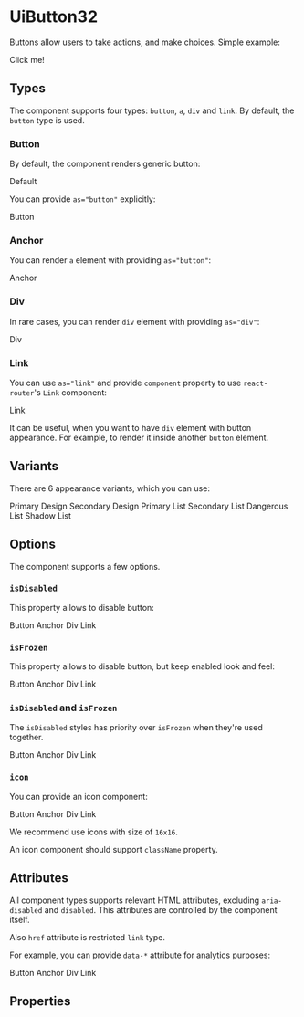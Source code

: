 



<Meta title="UiButton32/Docs" />

# UiButton32

Buttons allow users to take actions, and make choices. Simple example:

<Canvas>
  <UiButton32 variant="primaryDesign">Click me!</UiButton32>
</Canvas>

## Types

The component supports four types: `button`, `a`, `div` and `link`. By default, the `button` type is used.

### Button

By default, the component renders generic button:

<Canvas>
  <UiButton32 variant="primaryDesign">Default</UiButton32>
</Canvas>

You can provide `as="button"` explicitly:

<Canvas>
  <UiButton32 as="button" variant="primaryDesign">Button</UiButton32>
</Canvas>

### Anchor

You can render `a` element with providing `as="button"`:

<Canvas>
  <UiButton32 as="a" href="#" target="_blank" variant="primaryDesign">Anchor</UiButton32>
</Canvas>

### Div

In rare cases, you can render `div` element with providing `as="div"`:

<Canvas>
  <UiButton32 as="div" variant="primaryDesign">Div</UiButton32>
</Canvas>

### Link

You can use `as="link"` and provide `component` property to use `react-router`'s `Link` component:

<Canvas>
  <UiButton32 as="link" component={Link} target="_blank" to="#" variant="primaryDesign">Link</UiButton32>
</Canvas>

It can be useful, when you want to have `div` element with button appearance. For example, to render it inside
another `button` element.

## Variants

There are 6 appearance variants, which you can use:

<Canvas>
  <UiButton32 variant="primaryDesign">Primary Design</UiButton32>
  <UiButton32 variant="secondaryDesign">Secondary Design</UiButton32>
  <UiButton32 variant="primaryList">Primary List</UiButton32>
  <UiButton32 variant="secondaryList">Secondary List</UiButton32>
  <UiButton32 variant="dangerousList">Dangerous List</UiButton32>
  <UiButton32 variant="shadowList">Shadow List</UiButton32>
</Canvas>

## Options

The component supports a few options.

### `isDisabled`

This property allows to disable button:

<Canvas>
  <UiButton32 as="button" isDisabled variant="primaryDesign">Button</UiButton32>
  <UiButton32 as="a" href="#" isDisabled variant="primaryDesign">Anchor</UiButton32>
  <UiButton32 as="div" isDisabled variant="primaryDesign">Div</UiButton32>
  <UiButton32 as="link" component={Link} isDisabled to="#" variant="primaryDesign">Link</UiButton32>
</Canvas>

### `isFrozen`

This property allows to disable button, but keep enabled look and feel:

<Canvas>
  <UiButton32 as="button" isFrozen variant="primaryDesign">Button</UiButton32>
  <UiButton32 as="a" href="#" isFrozen variant="primaryDesign">Anchor</UiButton32>
  <UiButton32 as="div" isFrozen variant="primaryDesign">Div</UiButton32>
  <UiButton32 as="link" component={Link} isFrozen to="#" variant="primaryDesign">Link</UiButton32>
</Canvas>

### `isDisabled` and `isFrozen`

The `isDisabled` styles has priority over `isFrozen` when they're used together.

<Canvas>
  <UiButton32 as="button" isDisabled isFrozen variant="primaryDesign">Button</UiButton32>
  <UiButton32 as="a" isDisabled isFrozen href="#" variant="primaryDesign">Anchor</UiButton32>
  <UiButton32 as="div" isDisabled isFrozen variant="primaryDesign">Div</UiButton32>
  <UiButton32 as="link" component={Link} isDisabled isFrozen to="#" variant="primaryDesign">Link</UiButton32>
</Canvas>

### `icon`

You can provide an icon component:

<Canvas>
  <UiButton32 as="button" icon={AddIcon} variant="primaryDesign">Button</UiButton32>
  <UiButton32 as="a" icon={AddIcon} href="#" target="_blank" variant="primaryDesign">Anchor</UiButton32>
  <UiButton32 as="div" icon={AddIcon} variant="primaryDesign">Div</UiButton32>
  <UiButton32 as="link" icon={AddIcon} component={Link} target="_blank" to="#" variant="primaryDesign">Link</UiButton32>
</Canvas>

We recommend use icons with size of `16x16`.

An icon component should support `className` property.

## Attributes

All component types supports relevant HTML attributes, excluding `aria-disabled` and `disabled`. This attributes are
controlled by the component itself.

Also `href` attribute is restricted `link` type.

For example, you can provide `data-*` attribute for analytics purposes:

<Canvas>
  <UiButton32 as="button" data-track-id="button" variant="primaryDesign">Button</UiButton32>
  <UiButton32 as="a" data-track-id="anchor" href="#" target="_blank" variant="primaryDesign">Anchor</UiButton32>
  <UiButton32 as="div" data-track-id="div" variant="primaryDesign">Div</UiButton32>
  <UiButton32 as="link" data-track-id="link" component={Link} target="_blank" to="#" variant="primaryDesign">Link</UiButton32>
</Canvas>

## Properties

<ArgsTable of={UiButton32} />
